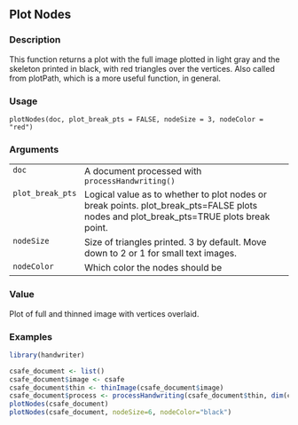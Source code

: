 ## Plot Nodes {.unnumbered}


### Description

This function returns a plot with the full image plotted in light gray and the skeleton printed in black, with red triangles over the vertices.
Also called from plotPath, which is a more useful function, in general.



### Usage

<pre><code class='language-R'>plotNodes(doc, plot_break_pts = FALSE, nodeSize = 3, nodeColor = "red")
</code></pre>


### Arguments

<table>
<tr><td style = "white-space: nowrap; font-family: monospace; vertical-align: top"><code id="doc">doc</code></td>
<td>
A document processed with <code>processHandwriting()</code>
</td></tr>
<tr><td style = "white-space: nowrap; font-family: monospace; vertical-align: top"><code id="plot_break_pts">plot_break_pts</code></td>
<td>
Logical value as to whether to plot nodes or break points. plot_break_pts=FALSE plots nodes and plot_break_pts=TRUE plots break point.
</td></tr>
<tr><td style = "white-space: nowrap; font-family: monospace; vertical-align: top"><code id="nodeSize">nodeSize</code></td>
<td>
Size of triangles printed. 3 by default. Move down to 2 or 1 for small text images.
</td></tr>
<tr><td style = "white-space: nowrap; font-family: monospace; vertical-align: top"><code id="nodeColor">nodeColor</code></td>
<td>
Which color the nodes should be
</td></tr>
</table>


### Value

Plot of full and thinned image with vertices overlaid.



### Examples
```r
library(handwriter)

csafe_document <- list()
csafe_document$image <- csafe
csafe_document$thin <- thinImage(csafe_document$image)
csafe_document$process <- processHandwriting(csafe_document$thin, dim(csafe_document$image))
plotNodes(csafe_document)
plotNodes(csafe_document, nodeSize=6, nodeColor="black")



```
